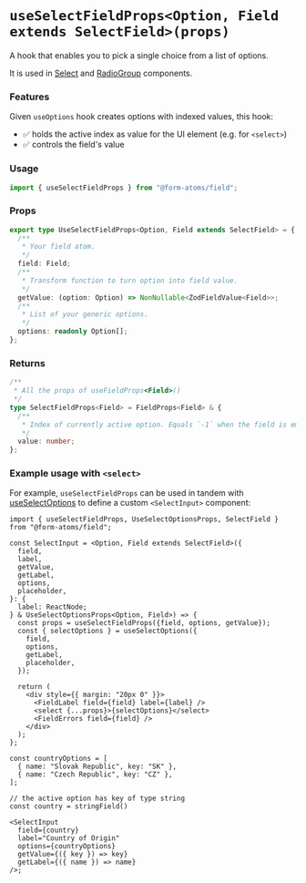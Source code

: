 
<Meta title="hooks/useSelectFieldProps" />

<hgroup>

# `useSelectFieldProps<Option, Field extends SelectField>(props)`

A hook that enables you to pick a single choice from a list of options.

</hgroup>

It is used in [Select](?path=/docs/components-select--docs) and [RadioGroup](?path=/docs/components-radiogroup--docs) components.

### Features

Given `useOptions` hook creates options with indexed values, this hook:

- ✅ holds the active index as value for the UI element (e.g. for `<select>`)
- ✅ controls the field's value

### Usage

```ts
import { useSelectFieldProps } from "@form-atoms/field";
```

### Props

```ts
export type UseSelectFieldProps<Option, Field extends SelectField> = {
  /**
   * Your field atom.
   */
  field: Field;
  /**
   * Transform function to turn option into field value.
   */
  getValue: (option: Option) => NonNullable<ZodFieldValue<Field>>;
  /**
   * List of your generic options.
   */
  options: readonly Option[];
};
```

### Returns

```ts
/**
 * All the props of useFieldProps<Field>()
 */
type SelectFieldProps<Field> = FieldProps<Field> & {
  /**
   * Index of currently active option. Equals `-1` when the field is empty.
   */
  value: number;
};
```

### Example usage with `<select>`

For example, `useSelectFieldProps` can be used in tandem with [useSelectOptions](?path=/docs/hooks-useselectoptions--docs)
to define a custom `<SelectInput>` component:

```tsx
import { useSelectFieldProps, UseSelectOptionsProps, SelectField } from "@form-atoms/field";

const SelectInput = <Option, Field extends SelectField>({
  field,
  label,
  getValue,
  getLabel,
  options,
  placeholder,
}: {
  label: ReactNode;
} & UseSelectOptionsProps<Option, Field>) => {
  const props = useSelectFieldProps({field, options, getValue});
  const { selectOptions } = useSelectOptions({
    field,
    options,
    getLabel,
    placeholder,
  });

  return (
    <div style={{ margin: "20px 0" }}>
      <FieldLabel field={field} label={label} />
      <select {...props}>{selectOptions}</select>
      <FieldErrors field={field} />
    </div>
  );
};

const countryOptions = [
  { name: "Slovak Republic", key: "SK" },
  { name: "Czech Republic", key: "CZ" },
];

// the active option has key of type string
const country = stringField()

<SelectInput
  field={country}
  label="Country of Origin"
  options={countryOptions}
  getValue={({ key }) => key}
  getLabel={({ name }) => name}
/>;
```
